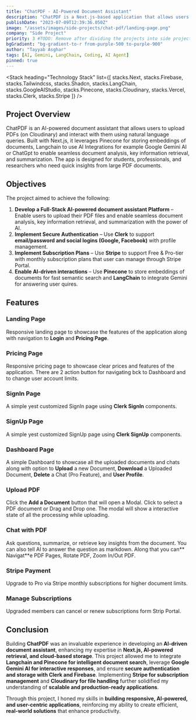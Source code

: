 ```yaml
---
title: "ChatPDF - AI-Powered Document Assistant"
description: "ChatPDF is a Next.js-based application that allows users to upload PDF documents and interact with them through AI-powered chat. The system processes PDFs using Langchain, Pinecone, and Google Gemini AI, enabling users to ask questions, retrieve key information, and summarize content seamlessly."
publishDate: "2023-07-09T12:39:36.050Z"
image: "/assets/images/side-projects/chat-pdf/landing-page.png"
company: "Side Project"
priority: 3 #TODO: Remove after dividing the projects into side projects.
bgGradient: "bg-gradient-to-r from-purple-500 to-purple-900"
author: "Tayyab Asghar"
tags: [AI, Gemini, LangChain, Coding, AI Agent]
pinned: true
---
```



<LiveButtons primary="https://chatpdf-two-phi.vercel.app" secondary="https://github.com/TayyabAsghar/ChatPDF" />

<LightBoxImage
  noBorder
  className="top-[27px]"
  alt="ChatPDF"
  gradient="bg-gradient-to-r from-purple-500 to-purple-900"
  src="/assets/images/side-projects/chat-pdf/landing-page.png"
/>

<Stack
  heading="Technology Stack"
  list={[
    stacks.Next,
    stacks.Firebase,
    stacks.Tailwindcss,
    stacks.Shadcn,
    stacks.LangChain,
    stacks.GoogleAIStudio,
    stacks.Pinecone,
    stacks.Cloudinary,
    stacks.Vercel,
    stacks.Clerk,
    stacks.Stripe
  ]}
/>

## Project Overview 

ChatPDF is an AI-powered document assistant that allows users to upload PDFs (on Cloudinary) and interact with them using natural language 
queries. Built with Next.js, it leverages Pinecone for storing embeddings of documents, Langchain to use AI Integrations for example Google 
Gemini AI or ChatGpt to enable seamless document analysis, key information retrieval, and summarization. The app is designed for students, 
professionals, and researchers who need quick insights from large PDF documents.

## Objectives

The project aimed to achieve the following:

1. **Develop a Full-Stack AI-powered document assistant Platform** – Enable users to upload their PDF files and enable seamless document analysis,
 key information retrieval, and summarization with the power of AI.
2. **Implement Secure Authentication** – Use **Clerk** to support **email/password and social logins (Google, Facebook)** with 
profile management.
3. **Implement Subscription Plans** – Use **Stripe** to support Free & Pro-tier with monthly subscription plans that user can manage through Stripe
Portal.
4. **Enable AI-driven interactions** – Use **Pinecone** to store embeddings of documents for fast semantic search and **LangChain** to 
integrate Gemini for answering user quires.

## Features

### **Landing Page**

Responsive landing page to showcase the features of the application along with navigation to **Login** and **Pricing Page**.

<LightBoxImage
  noBorder
  alt="Landing Page"
  className="top-[27px]"
  gradient="bg-gradient-to-r from-purple-500 to-purple-900"
  src="/assets/images/side-projects/chat-pdf/landing-page.png"
/>

### **Pricing Page**

Responsive pricing page to showcase clear prices and features of the application. There are 2 action button for navigating bck to Dashboard and 
to change user account limits.

<LightBoxImage
  noBorder
  alt="Pricing Page"
  className="top-[50px]"
  gradient="bg-gradient-to-r from-purple-500 to-purple-900"
  src="/assets/images/side-projects/chat-pdf/pricing-page.png"
/>

### **SignIn Page**

A simple yest customized SignIn page using **Clerk SignIn** components. 

<LightBoxImage
  noBorder
  alt="SignIn Page"
  className="top-5"
  gradient="bg-gradient-to-r from-purple-500 to-purple-900"
  src="/assets/images/side-projects/chat-pdf/signin-page.png"
/>

### **SignUp Page**

A simple yest customized SignUp page using **Clerk SignUp** components.

<LightBoxImage
  noBorder
  alt="SignUp Page"
  gradient="bg-gradient-to-r from-purple-500 to-purple-900"
  src="/assets/images/side-projects/chat-pdf/signup-page.png"
/>

### **Dashboard Page**

A simple Dashboard to showcase all the uploaded documents and chats along with option to **Upload** a new Document, **Download** a Uploaded 
Document, **Delete** a Chat (Pro Feature), and **User Profile**.

<LightBoxImage
  noBorder
  alt="Dashboard Page"
  className="top-[23px]"
  gradient="bg-gradient-to-r from-purple-500 to-purple-900"
  src="/assets/images/side-projects/chat-pdf/dashboard.png"
/>

### **Upload PDF**

Click the **Add a Document** button that will open a Modal. Click to select a PDF document or Drag and Drop one. The modal will show a interactive 
state of all the processing while uploading.

<LightBoxImage
  noBorder
  alt="Upload PDF"
  className="top-[22px]"
  gradient="bg-gradient-to-r from-purple-500 to-purple-900"
  src="/assets/images/side-projects/chat-pdf/upload-document.png"
/>

### **Chat with PDF**

Ask questions, summarize, or retrieve key insights from the document. You can also tell AI to answer the question as markdown. Along that you 
can** Navigat**e PDF Pages, Rotate PDF, Zoom In/Out PDF.

<LightBoxImage
  noBorder
  alt="Chat Page"
  className="top-[26px]"
  gradient="bg-gradient-to-r from-purple-500 to-purple-900"
  src="/assets/images/side-projects/chat-pdf/chat-page.png"
/>

### **Stripe Payment**

Upgrade to Pro via Stripe monthly subscriptions for higher document limits.

<LightBoxImage
  noBorder
  alt="Stripe Payment Page"
  className="top-[22px]"
  gradient="bg-gradient-to-r from-purple-500 to-purple-900"
  src="/assets/images/side-projects/chat-pdf/stripe-payment-page.png"
/>

### **Manage Subscriptions**

Upgraded members can cancel or renew subscriptions form Strip Portal.

<LightBoxImage
  noBorder
  alt="Manage Subscriptions Page"
  className="top-10"
  gradient="bg-gradient-to-r from-purple-500 to-purple-900"
  src="/assets/images/side-projects/chat-pdf/stripe-portal-page.png"
/>


## Conclusion

Building **ChatPDF** was an invaluable experience in developing an **AI-driven document assistant**, enhancing my expertise in **Next.js, 
AI-powered retrieval, and cloud-based storage**. This project allowed me to integrate **Langchain and Pinecone for intelligent document search**, 
leverage **Google Gemini AI for interactive responses**, and ensure **secure authentication and storage with Clerk and Firebase**. Implementing 
**Stripe for subscription management** and **Cloudinary for file handling** further solidified my understanding of **scalable and production-ready 
applications**.

Through this project, I honed my skills in **building responsive, AI-powered, and user-centric applications**, reinforcing my ability to create 
efficient, **real-world solutions** that enhance productivity.
